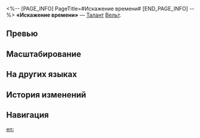 <%-- [PAGE_INFO]
PageTitle=#Искажение времени#
[END_PAGE_INFO] --%>
{{Навык Инфобокс
|Название         = Искажение времени
|Изображение      = Навык Искажение времени.png
|Персонаж         = Вельт
|Тип              = Талант
|Тэг              = Усиление
|УронСтойк        = 
|ЭнергияГен       = 
|Энергия          = 
|Длительность     = 
|Описание         = Если поражённый противник уже имеет статус Замедление, то наносит цели {{Доп эффект|дополнительный мнимый урон}}, равный {{Цвет|Выделенный|30%—66%}} от силы атаки Вельта.
|Свойство1        = 
|Масштабирование1 = 
}}
'''«Искажение времени»''' — [[Талант]] [[Вельт]].

==Превью==
{{Превью
|Файл = Искажение времени Превью
}}

==Масштабирование==
{{Масштабирование навыка
|30%;33%;36%;39%;42%;45%;48.75%;52.5%;56.25%;60%;63%;66%;69%;72%;75%
}}

==На других языках==
{{На других языках
|en   = Time Distortion
|zhs  = 时空扭曲
|zht  = 時空扭曲
|ja   = {{Rubi|時空|じくう}}の{{Rubi|歪|ゆが}}み
|ko   = 시공 왜곡
|es   = Distorsión temporal
|fr   = Distorsion temporelle
|ru   = Искажение времени
|th   = Time Distortion
|vi   = Bẻ Cong Thời Không
|de   = Zeitverzerrung
|id   = Time Distortion
|pt   = Distorção Temporal
}}

==История изменений==
{{История изменений|3.5}}

==Навигация==
{{Навык Навбокс|Вельт}}

[[en:]]